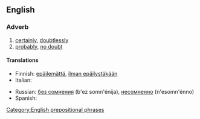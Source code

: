 ==English==

===Adverb===
{{en-adv|pos=[[without]] a [[doubt]]|-}}

# [[certainly]], [[doubtlessly]]
# [[probably]], [[no doubt]]

====Translations====
{{top}}
* Finnish: [[epäilemättä]], [[ilman epäilystäkään]]
* Italian: {{t+|it|senza dubbio}}
{{mid}}
* Russian: [[без сомнения]] (b'ez somn'énija), [[несомненно]] (n'esomn'énno)
* Spanish: {{t-|es|sin duda}}
{{bottom}}

[[Category:English prepositional phrases]]
